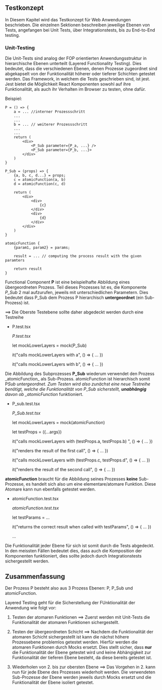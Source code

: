 ## Testkonzept

In Diesem Kapitel wird das Testkonzept für Web Anwendungen beschrieben. Die einzelnen Sektionen beschreiben jeweilige Ebenen von Tests, angefangen bei Unit Tests, über Integrationstests, bis zu End-to-End testing.

### Unit-Testing

Die Unit-Tests sind analog der FOP orientierten Anwendungsstruktur in hierarchische Ebenen unterteilt
(Layered Functionality Testing). Dies bedeutet, dass die verschiedenen Ebenen, denen Prozesse zugeordnet
sind abgekapselt von der Funktionalität höherer oder tieferer Schichten getestet werden. Das Framework, in
welchem die Tests geschrieben sind, ist jest. Jest bietet die Möglichkeit React Komponenten sowohl auf ihre
Funktionalität, als auch ihr Verhalten im Browser zu testen, ohne dafür.

Beispiel:

    P = () => {
        a = ... //interner Prozessschritt
        ...
        ...
        b = ... // weiterer Prozessschritt
        ...
        ...
        return (
            <div>
                <P_Sub parameter={P_a, ...} />
                <P_Sub parameter={P_b, ...}>
            </div>
        )
    }

    P_Sub = (props) => {
        {a, b, c, d...} = props;
        c = atomicFunction(a, b)
        d = atomicFunction(c, d)

        return (
            <div>
                <div>
                    {c}
                </div>
                <div>
                    {d}
                </div>
            </div>
        )
    }

    atomicFunction {
        {param1, param2} = params;

        result = ... // computing the process result with the given paramters

        return result
    }

Functional Component **P** ist eine beispielhafte Abbildung eines übergeordneten Prozess. Teil dieses Prozesses
Ist es, die Komponente _P_Sub_ 2 mal aufzurufen, jeweils mit unterschiedlichen Parametern.
Dies bedeutet dass P_Sub dem Prozess P hierarchisch **untergeordnet** (ein
Sub-Prozess) ist.

==> Die Oberste Testebene sollte daher abgedeckt werden durch eine Testreihe

- P.test.tsx


    _P.test.tsx_

    let mockLowerLayers = mock(P_Sub)

    it("calls mockLowerLayers with a", () => {
    ...
    })

    it("calls mockLowerLayers with b", () => {
    ...
    })

Die Abbildung des Subprozesses **P_Sub** wiederum verwendet den Prozess \_atomicFunction\_
als Sub-Prozess. atomicFunction ist hierarchisch somit P*Sub untergeordnet. Zum Testen wird also
zunächst eine neue Testreihe benötigt, welche die Funktionalität von P_Sub sicherstellt, **unabhängig**
davon ob \_atomicFunction* funktioniert.

- P_sub.test.tsx


    _P_Sub.test.tsx_

    let mockLowerLayers = mock(atomicFunction)

    let testProps = ({...args})

    it("calls mockLowerLayers with (testProps.a, testProps.b) ", () => {
    ...
    })

    it("renders the result of the first call", () => {
    ...
    })

    it("calls mockLowerLayers with (testProps.c, testProps.d", () => {
    ...
    })

    it("renders the result of the second call", () => {
    ...
    })

**atomicFunction** braucht für die Abbildung seines Prozesses **keine** Sub-Prozesse, es handelt
sich also um eine elementare/atomare Funktion. Diese Atomare kann nun ebenfalls getestet werden.

- atomicFunction.test.tsx


    _atomicFunction.test.tsx_

    let testParams = ...

    it("returns the correct result when called with testParams", () => {
    ...
    })

    ...

Die Funktionalität jeder Ebene für sich ist somit durch die Tests abgedeckt. In den
meissten Fällen bedeutet dies, dass auch die Komposition der Komponenten funktioniert,
dies sollte jedoch durch Integrationstests sichergestellt werden.

## Zusammenfassung

Der Prozess P besteht also aus 3 Prozess Ebenen: P, P_Sub und atomicFunction.

Layered Testing geht für die Sicherstellung der FUnktionalität der Anwendung wie folgt vor:

1. Testen der atomaren Funktionen
   ==> Zuerst werden mit Unit-Tests die Funktionalität der atomaren Funktionen sichergestellt.

2. Testen der übergeordneten Schicht
   ==> Nachdem die Funktionalität der atomaren Schicht sichergestellt ist kann die nächst höhere
   Prozessebene problemlos getestet werden. Hierfür werden die atomaren Funktionen durch Mocks
   ersetzt. Dies stellt sicher, dass **nur** die Funktionalität der Ebene getestet wird und keine
   Abhängigkeit zur Funktionalität der tieferen Ebene besteht, da diese bereits getestet ist.

3. Wiederholen von 2. bis zur obersten Ebene
   ==> Das Vorgehen in 2. kann nun für jede Ebene des Prozesses wiederholt werden. Die verwendeten
   Sub-Prozesse der Ebene werden jeweils durch Mocks ersetzt und die Funktionalität der Ebene
   isoliert getestet.
